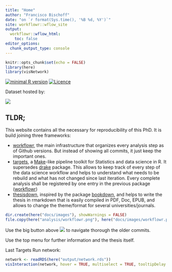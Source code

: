 ```yaml
---
title: "Home"
author: "Francisco Bischoff"
date: "on `r format(Sys.time(), '%B %d, %Y')`"
site: workflowr::wflow_site
output:
  workflowr::wflow_html:
    toc: false
editor_options:
  chunk_output_type: console
---
```


```r
knitr::opts_chunk$set(echo = FALSE)
library(here)
library(visNetwork)
```

<!-- badges init -->

[![minimal R version](https://img.shields.io/badge/R%3E=-3.6.2-brightgreen.svg)](https://cran.r-project.org/) [![Licence](https://mirrors.creativecommons.org/presskit/buttons/80x15/svg/by-nc-sa.svg)](http://creativecommons.org/licenses/by-nc-sa/4.0/)

Dataset hosted by:

[![](https://zenodo.org/badge/DOI/10.5281/zenodo.4634014.svg)](https://doi.org/10.5281/zenodo.4634014)

<!-- badges end -->

## TLDR;

This website contains all the necessary for reproducibility of this PhD.
It is build joining three frameworks:

-   [workflowr](https://jdblischak.github.io/workflowr/), the main infrastructure that organizes every analysis step as of Github versions. But instead of showing all commits, it just keep the important ones.
-   [targets](https://docs.ropensci.org/targets/), a [Make](https://www.gnu.org/software/make/)-like pipeline toolkit for Statistics and data science in R. It supersedes [drake](https://books.ropensci.org/drake/) package. This allows to keep track of every step of the data science workflow and helps to understand what needs to be rebuild and what has not changed since last iteration. Every complete analysis shall be registered by one entry in the previous package ([workflowr](https://jdblischak.github.io/workflowr/))
-   [thesisdown](https://ismayc.github.io/thesisdown_book/), inspired by the package [bookdown](https://github.com/rstudio/bookdown), and helps to write the thesis in rmarkdown that is easily compiled in PDF, Doc, EPUB, and allows to change the theme/format for several universities/journals.

```r
dir.create(here("docs/images"), showWarnings = FALSE)
file.copy(here("analysis/workflowr.png"), here("docs/images/workflowr.png"), overwrite = TRUE)
```

Use the big button above ![](images/workflowr.png) to navigate thorough the older commits.

Use the top menu for further information and the thesis itself.

Last Targets Run network:

```r
network <- readRDS(here("output/network.rds"))
visInteraction(network, hover = TRUE, multiselect = TRUE, tooltipDelay = 0)
```
